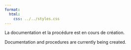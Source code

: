```yaml
---
format:
  html:
    css: ../../styles.css
---
```


::: {.content-visible when-profile="french"}
La documentation et la procédure est en cours de création.
:::

::: {.content-visible when-profile="english"}
Documentation and procedures are currently being created.
:::